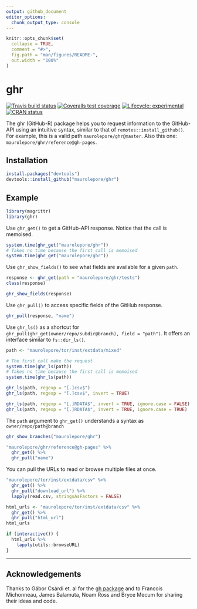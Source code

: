 ```yaml
---
output: github_document
editor_options: 
  chunk_output_type: console
---
```


<!-- README.md is generated from README.Rmd. Please edit that file -->

```r
knitr::opts_chunk$set(
  collapse = TRUE,
  comment = "#>",
  fig.path = "man/figures/README-",
  out.width = "100%"
)
```

# ghr

<!-- badges: start -->
[![Travis build status](https://travis-ci.org/maurolepore/ghr.svg?branch=master)](https://travis-ci.org/maurolepore/ghr)
[![Coveralls test coverage](https://coveralls.io/repos/github/maurolepore/ghr/badge.svg)](https://coveralls.io/r/maurolepore/ghr?branch=master)
[![Lifecycle: experimental](https://img.shields.io/badge/lifecycle-experimental-orange.svg)](https://www.tidyverse.org/lifecycle/#experimental)
[![CRAN status](https://www.r-pkg.org/badges/version/ghr)](https://cran.r-project.org/package=ghr)
<!-- badges: end -->

The ghr (GitHub-R) package helps you to request information to the GitHub-API using an intuitive syntax, similar to that of `remotes::install_github()`. For example, this is a valid path `maurolepore/ghr@master`. Also this one: `maurolepore/ghr/reference@gh-pages`.

## Installation

``` R
install.packages("devtools")
devtools::install_github("maurolepore/ghr")
```

## Example

```r
library(magrittr)
library(ghr)
```

Use `ghr_get()` to get a GitHub-API response. Notice that the call is memoised.

```r
system.time(ghr_get("maurolepore/ghr"))
# Takes no time because the first call is memoised
system.time(ghr_get("maurolepore/ghr"))
```

Use `ghr_show_fields()` to see what fields are available for a given `path`.

```r
response <- ghr_get(path = "maurolepore/ghr/tests")
class(response)

ghr_show_fields(response)
```

Use `ghr_pull()` to access specific fields of the GitHub response.

```r
ghr_pull(response, "name")
```

Use `ghr_ls()` as a shortcut for `ghr_pull(ghr_get(owner/repo/subdir@branch), field = "path")`. It offers an interface similar to `fs::dir_ls()`.

```r
path <- "maurolepore/tor/inst/extdata/mixed"

# The first call make the request
system.time(ghr_ls(path))
# Takes no time because the first call is memoised
system.time(ghr_ls(path))

ghr_ls(path, regexp = "[.]csv$")
ghr_ls(path, regexp = "[.]csv$", invert = TRUE)

ghr_ls(path, regexp = "[.]RDATA$", invert = TRUE, ignore.case = FALSE)
ghr_ls(path, regexp = "[.]RDATA$", invert = TRUE, ignore.case = TRUE)
```

The `path` argument to `ghr_get()` understands a syntax as `owner/repo/path@branch`

```r
ghr_show_branches("maurolepore/ghr")

"maurolepore/ghr/reference@gh-pages" %>% 
  ghr_get() %>% 
  ghr_pull("name")
```

You can pull the URLs to read or browse multiple files at once.

```r
"maurolepore/tor/inst/extdata/csv" %>% 
  ghr_get() %>% 
  ghr_pull("download_url") %>%
  lapply(read.csv, stringsAsFactors = FALSE)
```

```r
html_urls <- "maurolepore/tor/inst/extdata/csv" %>% 
  ghr_get() %>% 
  ghr_pull("html_url")
html_urls

if (interactive()) {
  html_urls %>% 
    lapply(utils::browseURL)
}
```

---

## Acknowledgements

Thanks to Gábor Csárdi et. al for the [gh package](https://github.com/maurolepore/ghr) and to Francois Michonneau, James Balamuta, Noam Ross and Bryce Mecum for sharing their ideas and code.
